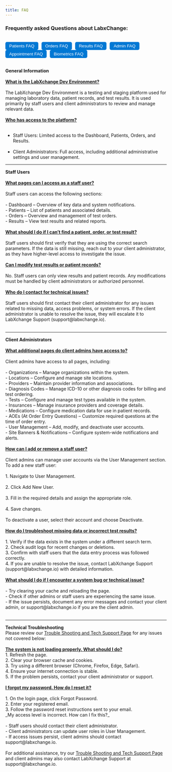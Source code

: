 ```yaml
---
title: FAQ
---
```


### Frequently asked Questions about LabxChange: 
<br /> 
<div style="display: flex; gap: 10px;">
    <a href="/patients/faq" style="text-decoration: none;">
        <button style="display: flex; align-items: center; background-color: #0078D4; color: white; border: none; padding: 5px 12px; border-radius: 5px; cursor: pointer;">
            <div style="display: flex; align-items: center; gap: 10px;"><Icon name="gitter" /> Patients FAQ</div>
         </button>
    </a>
    <a href="/orders/faq" style="text-decoration: none;">
        <button style="display: flex; align-items: center; background-color: #0078D4; color: white; border: none; padding: 5px 12px; border-radius: 5px; cursor: pointer;">
            <div style="display: flex; align-items: center; gap: 10px;"><Icon name="pen" /> Orders FAQ</div>
        </button>
    </a>
    <a href="/results/faq" style="text-decoration: none;">
        <button style="display: flex; align-items: center; background-color: #0078D4; color: white; border: none; padding: 5px 12px; border-radius: 5px; cursor: pointer;">
            <div style="display: flex; align-items: center; gap: 10px;"><Icon name="approve-check-circle" /> Results FAQ</div>
        </button>
    </a>
    <a href="/admin/faq" style="text-decoration: none;">
        <button style="display: flex; align-items: center; background-color: #0078D4; color: white; border: none; padding: 5px 12px; border-radius: 5px; cursor: pointer;">
            <div style="display: flex; align-items: center; gap: 10px;"><Icon name="codePen" /> Admin FAQ</div>
        </button>
    </a>
</div>
<div style="display: flex; gap: 10px;">
    <a href="/appointments/faq" style="text-decoration: none;">
        <button style="display: flex; align-items: center; background-color: #0078D4; color: white; border: none; padding: 5px 12px; border-radius: 5px; cursor: pointer;">
            <div style="display: flex; align-items: center; gap: 10px;"><Icon name="pnpm" /> Appointment FAQ</div>
        </button>
    </a>
     <a href="/biometrics/faq" style="text-decoration: none;">
        <button style="display: flex; align-items: center; background-color: #0078D4; color: white; border: none; padding: 5px 12px; border-radius: 5px; cursor: pointer;">
            <div style="display: flex; align-items: center; gap: 10px;"><Icon name="seti:bower" /> Biometrics FAQ</div>
        </button>
    </a>
</div>

<br />

**General Information**
<br /><br />
<b><u>What is the LabXchange Dev Environment?</u></b>
<br /><br />
The LabXchange Dev Environment is a testing and staging platform used for managing laboratory data, patient records, and test results. It is used primarily by staff users and client administrators to review and manage relevant data.
<br /><br />
<b><u>Who has access to the platform?</u></b>
<br /><br />
- Staff Users: Limited access to the Dashboard, Patients, Orders, and Results.
<br /><br />
- Client Administrators: Full access, including additional administrative settings and user management.
<hr />
<b>Staff Users</b>
<br /><br />
<b><u>What pages can I access as a staff user?</u></b>
<br /><br />
Staff users can access the following sections:
<br /><br />
- Dashboard – Overview of key data and system notifications.
<br />
- Patients – List of patients and associated details.
<br />
- Orders – Overview and management of test orders.
<br />
- Results – View test results and related reports.
<br /><br />
<b><u>What should I do if I can’t find a patient, order, or test result?</u></b>
<br /><br />
Staff users should first verify that they are using the correct search parameters. If the data is still missing, reach out to your client administrator, as they have higher-level access to investigate the issue.
<br /><br />
<b><u>Can I modify test results or patient records?</u></b>
<br /><br />
No. Staff users can only view results and patient records. Any modifications must be handled by client administrators or authorized personnel.
<br /><br />
<b><u>Who do I contact for technical issues?</u></b>
<br /><br />
Staff users should first contact their client administrator for any issues related to missing data, access problems, or system errors. If the client administrator is unable to resolve the issue, they will escalate it to LabXchange Support (support@labxchange.io).
<br /><br /><hr />
<b>Client Administrators</b>
<br /><br />
<b><u>What additional pages do client admins have access to?</u></b>
<br /><br />
Client admins have access to all pages, including:
<br /><br />
- Organizations – Manage organizations within the system.
<br />
- Locations – Configure and manage site locations.
<br />
- Providers – Maintain provider information and associations.
<br />
- Diagnosis Codes – Manage ICD-10 or other diagnosis codes for billing and test ordering.
<br />
- Tests – Configure and manage test types available in the system.
<br />
- Insurances – Manage insurance providers and coverage details.
<br />
- Medications – Configure medication data for use in patient records.
<br />
- AOEs (At Order Entry Questions) – Customize required questions at the time of order entry.
<br />
- User Management – Add, modify, and deactivate user accounts.
<br />
- Site Banners & Notifications – Configure system-wide notifications and alerts.
<br /><br />
<b><u>How can I add or remove a staff user?</u></b>
<br /><br />
Client admins can manage user accounts via the User Management section. To add a new staff user:
<br /><br />
1. Navigate to User Management.
<br /><br />
2. Click Add New User.
<br /><br />
3. Fill in the required details and assign the appropriate role.
<br /><br />
4. Save changes.
<br /><br />
To deactivate a user, select their account and choose Deactivate.
<br /><br />
<b><u>How do I troubleshoot missing data or incorrect test results?</u></b><br /><br />
1. Verify if the data exists in the system under a different search term.
<br />
2. Check audit logs for recent changes or deletions.
<br />
3. Confirm with staff users that the data entry process was followed correctly.
<br />
4. If you are unable to resolve the issue, contact LabXchange Support (support@labxchange.io) with detailed information.
<br /><br />
<b><u>What should I do if I encounter a system bug or technical issue?</u></b>
<br /><br />
- Try clearing your cache and reloading the page.
<br />
- Check if other admins or staff users are experiencing the same issue.
<br />
- If the issue persists, document any error messages and contact your client admin, or support@labxchange.io if you are the client admin.
<br /><br /><hr />
<b>Technical Troubleshooting</b><br /> Please review our 
<a href="\resources\troubleshooting">Trouble Shooting and Tech Support Page</a> for any issues not covered below:
<br /><br />
<b><u>The system is not loading properly. What should I do?</u></b>
<br />
1. Refresh the page.
<br />
2. Clear your browser cache and cookies.
<br />
3. Try using a different browser (Chrome, Firefox, Edge, Safari).
<br />
4. Ensure your internet connection is stable.
<br />
5. If the problem persists, contact your client administrator or support.
<br /><br />
<b><u>I forgot my password. How do I reset it?</u></b>
<br /><br />
1. On the login page, click Forgot Password.
<br />
2. Enter your registered email.
<br />
3. Follow the password reset instructions sent to your email.
<br />
_My access level is incorrect. How can I fix this?_
<br /><br />
- Staff users should contact their client administrator.
<br />
- Client administrators can update user roles in User Management.
<br />
- If access issues persist, client admins should contact support@labxchange.io.
<br /><br />
For additional assistance, try our <a href="\resources\troubleshooting">Trouble Shooting and Tech Support Page</a> and client admins may also contact LabXchange Support at support@labxchange.io.


